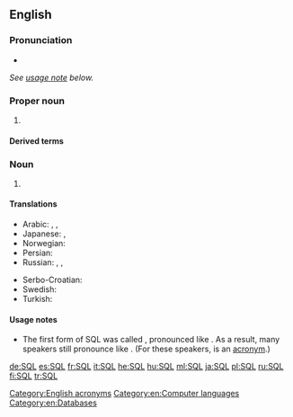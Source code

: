 ==English==

===Pronunciation===
* {{audio|En-us-SQL.ogg|Audio (US)|lang=en}}
''See [[#Usage notes|usage note]] below.''

===Proper noun===
{{wikipedia|lang=en}}
{{en-proper noun}}

# {{context|computing|lang=en}} {{initialism of|[[w:SQL|Structured Query Language]]|lang=en}}

====Derived terms====
{{der4|[[HSQLDB]]|[[NoSQL]]|[[PL/SQL]]|[[Transact-SQL]]|[[T-SQL]]}}

===Noun===
{{en-noun|?}}
# {{context|physics|lang=en}} {{initialism of|[[standard]] [[quantum limit]]|lang=en}}

====Translations====
{{rfc-trans}}
{{trans-top|SQL}}
* Arabic: {{t|ar|SQL|m|tr=-|sc=Latn}},{{LR}} {{t|ar|إِس كْيُو إِل|tr=ʾes kyū ʾel|m}}, {{t|ar|إسْ كْيُو إلْ|m}}
* Japanese: {{t+|ja|SQL|tr=-|sc=Latn}}, {{t|ja|エスキューエル|tr=esu-kyū-eru}} {{t|ja|シークェル|tr=shīkweru}}
* Norwegian: {{t|no|SQL|n}}
* Persian: {{t|fa|اس‌کیوال|tr=es-kiyu-el|sc=fa-Arab}}
* Russian: {{t+|ru|SQL|m|tr=-|sc=Latn}}, {{t|ru|эс-ку-э́ль|m}}, {{t|ru|эс-кью-э́л|m}}
{{trans-mid}}
* Serbo-Croatian: {{t|sh|SQL|m}}
* Swedish: {{t|sv|SQL|n}}
* Turkish: {{t+|tr|SQL}}
{{trans-bottom}}

====Usage notes====
* {{sense|structured query language}} The first form of SQL was called {{m|en||SEQUEL}}, pronounced like {{m|en||sequel}}. As a result, many speakers still pronounce {{m|en|SQL}} like {{m|en||sequel}}. (For these speakers, {{m|en|SQL}} is an [[Appendix:Glossary#acronym|acronym]].)

[[Category:English acronyms]]
[[Category:en:Computer languages]]
[[Category:en:Databases]]

[[de:SQL]]
[[es:SQL]]
[[fr:SQL]]
[[it:SQL]]
[[he:SQL]]
[[hu:SQL]]
[[ml:SQL]]
[[ja:SQL]]
[[pl:SQL]]
[[ru:SQL]]
[[fi:SQL]]
[[tr:SQL]]